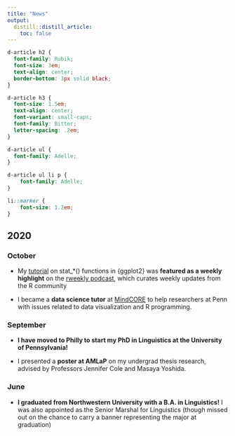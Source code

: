 ```yaml
---
title: "News"
output:
  distill::distill_article:
    toc: false
---
```


```css
d-article h2 {
  font-family: Rubik;
  font-size: 3em;
  text-align: center;
  border-bottom: 3px solid black;
}

d-article h3 {
  font-size: 1.5em;
  text-align: center;
  font-variant: small-caps;
  font-family: Bitter;
  letter-spacing: .2em;
}

d-article ul {
  font-family: Adelle;
}

d-article ul li p {
    font-family: Adelle;
}

li::marker {
    font-size: 1.2em;
}
```


## 2020

### October

- My [tutorial](https://yjunechoe.github.io/posts/2020-09-26-demystifying-stat-layers-ggplot2/) on stat_*() functions in {ggplot2} was **featured as a weekly highlight** on the [rweekly podcast](https://rweekly.fireside.fm/8?t=251), which curates weekly updates from the R community

- I became a **data science tutor** at [MindCORE](https://mindcore.sas.upenn.edu/) to help researchers at Penn with issues related to data visualization and R programming.

### September

- **I have moved to Philly to start my PhD in Linguistics at the University of Pennsylvania!**

- I presented a **poster at AMLaP** on my undergrad thesis research, advised by Professors Jennifer Cole and Masaya Yoshida.

### June

- **I graduated from Northwestern University with a B.A. in Linguistics!** I was also appointed as the Senior Marshal for Linguistics (though missed out on the chance to carry a banner representing the major at graduation)
